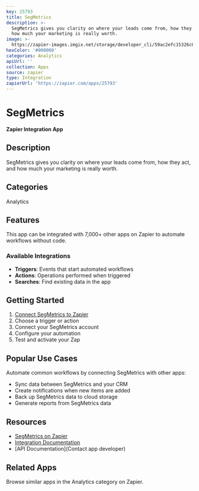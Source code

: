 ```yaml
---
key: 25793
title: SegMetrics
description: >-
  SegMetrics gives you clarity on where your leads come from, how they act, and
  how much your marketing is really worth.
image: >-
  https://zapier-images.imgix.net/storage/developer_cli/59ac2efc15326c0d6a4ee821d27f02b5.png?auto=format%2Ccompress&ixlib=python-3.0.0&q=50
hexColor: '#000000'
categories: Analytics
apiUrl: ''
collection: Apps
source: zapier
type: Integration
zapierUrl: 'https://zapier.com/apps/25793'
---
```

# SegMetrics

**Zapier Integration App**

## Description

SegMetrics gives you clarity on where your leads come from, how they act, and how much your marketing is really worth.

## Categories

Analytics

## Features

This app can be integrated with 7,000+ other apps on Zapier to automate workflows without code.

### Available Integrations

- **Triggers**: Events that start automated workflows
- **Actions**: Operations performed when triggered
- **Searches**: Find existing data in the app

## Getting Started

1. [Connect SegMetrics to Zapier](https://zapier.com/apps/25793)
2. Choose a trigger or action
3. Connect your SegMetrics account
4. Configure your automation
5. Test and activate your Zap

## Popular Use Cases

Automate common workflows by connecting SegMetrics with other apps:

- Sync data between SegMetrics and your CRM
- Create notifications when new items are added
- Back up SegMetrics data to cloud storage
- Generate reports from SegMetrics data

## Resources

- [SegMetrics on Zapier](https://zapier.com/apps/25793)
- [Integration Documentation](https://zapier.com/apps/25793/integrations)
- [API Documentation](Contact app developer)

## Related Apps

Browse similar apps in the Analytics category on Zapier.
